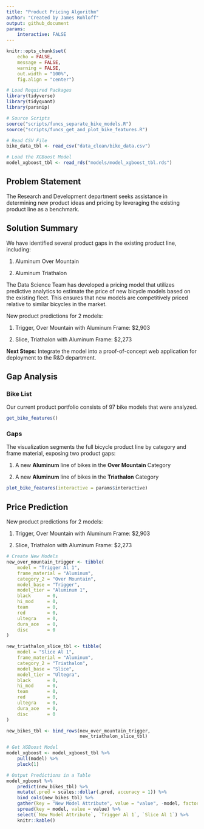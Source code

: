 ```yaml
---
title: "Product Pricing Algorithm"
author: "Created by James Rohloff"
output: github_document
params:
    interactive: FALSE
---
```


```r
knitr::opts_chunk$set(
    echo = FALSE,
    message = FALSE,
    warning = FALSE,
    out.width = "100%",
    fig.align = "center")
```

```r
# Load Required Packages
library(tidyverse)
library(tidyquant)
library(parsnip)
```

```r
# Source Scripts
source("scripts/funcs_separate_bike_models.R")
source("scripts/funcs_get_and_plot_bike_features.R")
```

```r
# Read CSV File
bike_data_tbl <- read_csv("data_clean/bike_data.csv")
```

```r
# Load the XGBoost Model
model_xgboost_tbl <- read_rds("models/model_xgboost_tbl.rds")
```

## Problem Statement

The Research and Development department seeks assistance in determining new product ideas and pricing by leveraging the existing product line as a benchmark.

## Solution Summary

We have identified several product gaps in the existing product line, including:

1. Aluminum Over Mountain

2. Aluminum Triathalon

The Data Science Team has developed a pricing model that utilizes predictive analytics to estimate the price of new bicycle models based on the existing fleet. This ensures that new models are competitively priced relative to similar bicycles in the market.

New product predictions for 2 models:

1. Trigger, Over Mountain with Aluminum Frame: $2,903

2. Slice, Triathalon with Aluminum Frame: $2,273

__Next Steps__: Integrate the model into a proof-of-concept web application for deployment to the R&D department.

## Gap Analysis

### Bike List

Our current product portfolio consists of 97 bike models that were analyzed.

```r
get_bike_features()
```

### Gaps

The visualization segments the full bicycle product line by category and frame material, exposing two product gaps:

1. A new __Aluminum__ line of bikes in the __Over Mountain__ Category

2. A new __Aluminum__ line of bikes in the __Triathalon__ Category

```r
plot_bike_features(interactive = params$interactive)
```

## Price Prediction

New product predictions for 2 models:

1. Trigger, Over Mountain with Aluminum Frame: $2,903

2. Slice, Triathalon with Aluminum Frame: $2,273

```r
# Create New Models
new_over_mountain_trigger <- tibble(
    model = "Trigger Al 1",
    frame_material = "Aluminum",
    category_2 = "Over Mountain",
    model_base = "Trigger",
    model_tier = "Aluminum 1",
    black      = 0,
    hi_mod     = 0,
    team       = 0,
    red        = 0,
    ultegra    = 0,
    dura_ace   = 0,
    disc       = 0
) 

new_triathalon_slice_tbl <- tibble(
    model = "Slice Al 1",
    frame_material = "Aluminum",
    category_2 = "Triathalon",
    model_base = "Slice",
    model_tier = "Ultegra",
    black      = 0,
    hi_mod     = 0,
    team       = 0,
    red        = 0,
    ultegra    = 0,
    dura_ace   = 0,
    disc       = 0
) 

new_bikes_tbl <- bind_rows(new_over_mountain_trigger, 
                           new_triathalon_slice_tbl)
```

```r
# Get XGBoost Model
model_xgboost <- model_xgboost_tbl %>%
    pull(model) %>%
    pluck(1)
```

```r
# Output Predictions in a Table
model_xgboost %>%
    predict(new_bikes_tbl) %>%
    mutate(.pred = scales::dollar(.pred, accuracy = 1)) %>%
    bind_cols(new_bikes_tbl) %>%
    gather(key = "New Model Attribute", value = "value", -model, factor_key = TRUE) %>%
    spread(key = model, value = value) %>%
    select(`New Model Attribute`, `Trigger Al 1`, `Slice Al 1`) %>%
    knitr::kable()
```
